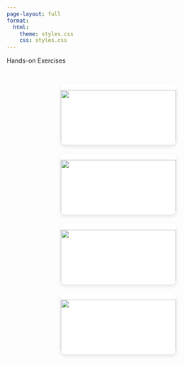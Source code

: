 ```yaml
---
page-layout: full
format:
  html:
    theme: styles.css
    css: styles.css
---
```


::: text-center
[Hands-on Exercises]{.fs-2}
:::

::::::::::: {.exercise-grid style="display: grid; grid-template-columns: repeat(auto-fit, minmax(260px, 1fr)); gap: 20px; justify-items: center; padding-top: 30px; max-width: 1200px; margin: auto;"}
:::: {.card style="width: 260px; background-color: #fff; border-radius: 10px; box-shadow: 0 4px 8px rgba(0,0,0,0.1); overflow: hidden;"}
<a href="Hands-on_Ex01/Hands-onExercise1.1.qmd" style="text-decoration: none; color: inherit;"> ![](/images/exercise-1.png){width="100%"}

::: {style="padding: 15px; text-align: center;"}
**Hands-on Exercise 1.1**
:::

</a>
::::

:::: {.card style="width: 260px; background-color: #fff; border-radius: 10px; box-shadow: 0 4px 8px rgba(0,0,0,0.1); overflow: hidden;"}
<a href="Hands-on_Ex02/Hands-onExercise2.1.qmd" style="text-decoration: none; color: inherit;"> ![](/images/exercise-2.jpg){width="100%"}

::: {style="padding: 15px; text-align: center;"}
**Hands-on Exercise 2.1**
:::

</a>
::::

:::: {.card style="width: 260px; background-color: #fff; border-radius: 10px; box-shadow: 0 4px 8px rgba(0,0,0,0.1); overflow: hidden;"}
<a href="Hands-on_Ex03/Hands-onExercise3.1.qmd" style="text-decoration: none; color: inherit;"> ![](/images/exercise-3.1.png){width="100%"}

::: {style="padding: 15px; text-align: center;"}
**Hands-on Exercise 3.1**
:::

</a>
::::

:::: {.card style="width: 260px; background-color: #fff; border-radius: 10px; box-shadow: 0 4px 8px rgba(0,0,0,0.1); overflow: hidden;"}
<a href="Hands-on_Ex03/Hands-onExercise3.2.qmd" style="text-decoration: none; color: inherit;"> ![](/images/exercise-3.png){width="100%"}

::: {style="padding: 15px; text-align: center;"}
**Hands-on Exercise 3.2**
:::

</a>
::::
:::::::::::
